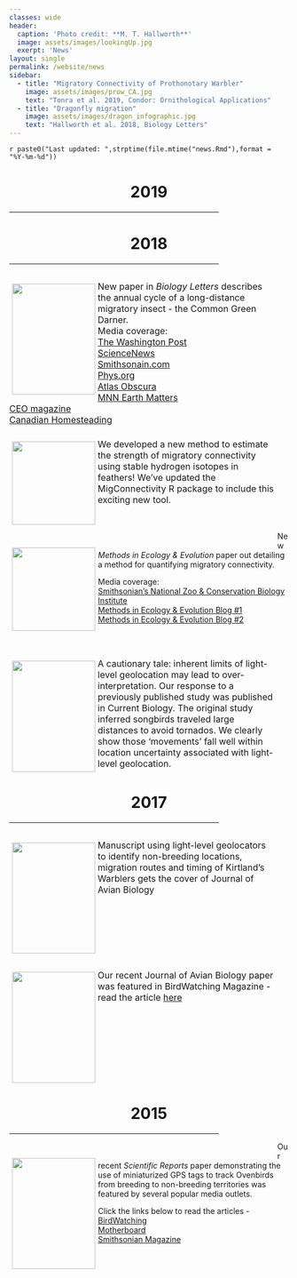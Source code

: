 ```yaml
---
classes: wide
header:
  caption: 'Photo credit: **M. T. Hallworth**'
  image: assets/images/lookingUp.jpg
  exerpt: 'News'
layout: single
permalink: /website/news
sidebar:
  - title: "Migratory Connectivity of Prothonotary Warbler"
    image: assets/images/prow_CA.jpg
    text: "Tonra et al. 2019, Condor: Ornithological Applications"
  - title: "Dragonfly migration"
    image: assets/images/dragon_infographic.jpg
    text: "Hallworth et al. 2018, Biology Letters"
---
```

`r paste0("Last updated: ",strptime(file.mtime("news.Rmd"),format = "%Y-%m-%d"))`

<div style="text-align:center">
<h1> 2019 </h1>
<hr width="75%">
</div>

<div style="text-align:center">
<h1> 2018 </h1>
<hr width="75%">
</div>

<p style="float: left; font-size: 12pt; text-align: left; width: 95%; margin-right: 1%; margin-bottom: 0.5em">
<img src="../assets/images/bioletters2018.jpeg" style="float: left; padding: 1%; border: 1%; height: 200px; width: 150px">
New paper in <i>Biology Letters</i> describes the annual cycle of a long-distance migratory insect - the Common Green Darner.<br>
Media coverage:<br>
<a href="https://www.washingtonpost.com/science/2018/12/21/theres-huge-hidden-migration-america-dragonflies/?noredirect=on&utm_term=.a50553f19b15" target="_blank">The Washington Post</a><br>
<a href="https://www.sciencenews.org/article/green-darner-dragonflies-migrate-bit-monarch-butterflies" target="_blank">ScienceNews</a><br>
<a href="https://www.smithsonianmag.com/smart-news/dragonfly-undertakes-epic-multi-generational-migration-each-year-180971190/" target="blank">Smithsonain.com</a><br>
<a href="https://phys.org/news/2018-12-1000s-miles-scientists-mystery-dragonfly.html" target="_blank">Phys.org</a><br>
<a href="https://www.atlasobscura.com/articles/do-dragonflies-migrate" target="_blank">Atlas Obscura</a><br>
<a href="https://www.mnn.com/earth-matters/animals/blogs/it-takes-this-dragonfly-three-generations-to-complete-annual-migration" target="_blank">MNN Earth Matters</a><br>
<a href="https://news.theceomagazine.com/news/scientists-have-discovered-green-darner-dragonflies-take-three-generations-to-complete-migration/" target="_blank">CEO magazine</a><br>
<a href="https://canadianhomesteading.ca/science/dragonflys-migration-is-no-mystery-for-scientists-anymore/7915" target="blank">Canadian Homesteading</a><br>
</p>
<p style="clear: both;">

<p style="float: left; font-size: 12pt; text-align: left; width: 95%; margin-right: 1%; margin-bottom: 0.5em">
<img src="../assets/images/ecography_2018.JPG" style="float: left; padding: 1%; border: 1%; height: 150px; width: 150px">
We developed a new method to estimate the strength of migratory connectivity using stable hydrogen isotopes in feathers! We've updated the MigConnectivity R package to include this exciting new tool.
</p>
<p style="clear: both;">

<p style="float: left; font-size: 12pt; text-align: left; width: 95%; margin-right: 1%; margin-bottom: 0.5em">
<img src="../assets/images/OVENmove.jpg" style="float: left; padding: 1%; border: 1%; height: 150px; width: 150px">
New <i>Methods in Ecology & Evolution</i> paper out detailing a method for quantifying migratory connectivity. 

Media coverage:<br>
<a href="https://nationalzoo.si.edu/migratory-birds/news/smithsonian-scientists-develop-free-tool-improve-understanding-migratory" target="_blank">Smithsonian's National Zoo & Conservation Biology Institute</a><br>
<a href="https://methodsblog.wordpress.com/2017/11/21/strength-of-migratory-connectivity/" target="_blank">Methods in Ecology & Evolution Blog #1</a><br>
<a href="https://methodsblog.wordpress.com/2017/11/09/migratory-connectivity/" target="_blank">Methods in Ecology & Evolution Blog #2</a><br>
</p>
<br>
<p style="clear: both;">

<p style="float: left; font-size: 12pt; text-align: left; width: 95%; margin-right: 1%; margin-bottom: 0.5em">
<img src="../assets/images/lisovski_2018.jpg" style="float: left; padding: 1%; border: 1%; height: 200px; width: 150px">
A cautionary tale: inherent limits of light-level geolocation may lead to over-interpretation. Our response  to a previously published study was published in Current Biology. The original study inferred songbirds traveled large distances to avoid tornados. We clearly show those 'movements' fall well within location uncertainty associated with light-level geolocation.
</p>
<p style="clear: both;">

<div style="text-align:center">
<h1> 2017 </h1>
<hr width="75%">
</div>

<p style="float: left; font-size: 12pt; text-align: left; width: 95%; margin-right: 1%; margin-bottom: 0.5em"><img src="../assets/images/jab-kirtlands-cover.jpg" style="float: left; padding: 1%; border: 1%; height: 200px; width: 150px">
Manuscript using light-level geolocators to identify non-breeding locations, migration routes and timing of Kirtland's Warblers gets the cover of Journal of Avian Biology
</p>
<br>
<p style="clear: both;">

<p style="float: left; font-size: 12pt; text-align: left; width: 95%; margin-right: 1%; margin-bottom: 0.5em">
<img src="../assets/images/birdwatching_2017.jpg" style="float: left; padding: 1%; border: 1%; height: 200px; width: 150px">
Our recent Journal of Avian Biology paper was featured in BirdWatching Magazine - read the article <a href="https://www.birdwatchingdaily.com/news/science/geolocators-reveal-loop-migration-kirtlands-warbler/" target="_blank">here</a>
</p>
<br>
<p style="clear: both;">

<div style="text-align:center">
<h1> 2015 </h1>
<hr width="75%">
</div>

<p style="float: left; font-size: 12pt; text-align: left; width: 95%; margin-right: 1%; margin-bottom: 0.5em">
<img src="../assets/images/birdwatching_2015.jpg" style="float: left; padding: 1%; border: 1%; height: 200px; width: 150px">
Our recent <i>Scientific Reports</i> paper demonstrating the use of miniaturized GPS tags to track Ovenbirds from breeding to non-breeding territories was featured by several popular media outlets.

Click the links below to read the articles -<br>
<a href="http://www.birdwatchingdaily.com/blog/2015/08/12/tiny-gps-tags-are-huge-for-the-study-of-small-birds/" target="_blank">BirdWatching</a><br>
<a href="http://motherboard.vice.com/read/tracking-tiny-birds-using-tiny-gps-backpacks" target="_blank">Motherboard</a><br>
<a href="http://www.smithsonianmag.com/smithsonian-institution/hottest-new-accessory-songbirds-tiny-gps-enabled-backpacks-180955625/" target="_blank">Smithsonian Magazine</a>
</p>
<br>
<p style="clear: both;">